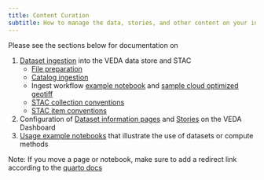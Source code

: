 ```yaml
---
title: Content Curation
subtitle: How to manage the data, stories, and other content on your instance of the VEDA platform
---
```


Please see the sections below for documentation on

1. [Dataset ingestion](./dataset-ingestion/index.qmd) into the VEDA data store and STAC
    * [File preparation](./dataset-ingestion/file-preparation.qmd)
    * [Catalog ingestion](./dataset-ingestion/catalog-ingestion.qmd)
    * Ingest workflow [example notebook](./dataset-ingestion/example-template/example-geoglam-ingest.ipynb) and [sample cloud optimized geotiff](./dataset-ingestion/example-template/CropMonitor_2023_06_28.tif)
    * [STAC collection conventions](./dataset-ingestion/stac-collection-conventions.qmd)
    * [STAC item conventions](./dataset-ingestion/stac-item-conventions.qmd)
2. Configuration of [Dataset information pages](./dashboard-configuration/dataset-configuration.qmd) and [Stories](./dashboard-configuration/story-configuration.qmd) on the VEDA Dashboard
4. [Usage example notebooks](./docs-and-notebooks.qmd) that illustrate the use of datasets or compute methods

Note: If you move a page or notebook, make sure to add a redirect link according to the [quarto docs](https://quarto.org/docs/websites/website-navigation.html#redirects)